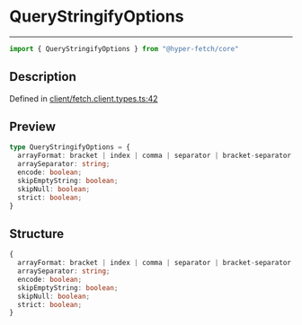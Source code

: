 

# QueryStringifyOptions

<div class="api-docs__separator" data-reactroot="">

---

</div><div class="api-docs__import" data-reactroot="">

```ts
import { QueryStringifyOptions } from "@hyper-fetch/core"
```

</div><div class="api-docs__section">

## Description

</div><div class="api-docs__description"><span class="api-docs__do-not-parse">



</span></div><p class="api-docs__definition">

Defined in [client/fetch.client.types.ts:42](https://github.com/BetterTyped/hyper-fetch/blob/aff5c35a/packages/core/src/client/fetch.client.types.ts#L42)

</p><div class="api-docs__section">

## Preview

</div><div class="api-docs__preview type">

```ts
type QueryStringifyOptions = {
  arrayFormat: bracket | index | comma | separator | bracket-separator | none; 
  arraySeparator: string; 
  encode: boolean; 
  skipEmptyString: boolean; 
  skipNull: boolean; 
  strict: boolean; 
}
```

</div><div class="api-docs__section">

## Structure

</div><div class="api-docs__returns">

```ts
{
  arrayFormat: bracket | index | comma | separator | bracket-separator | none;
  arraySeparator: string;
  encode: boolean;
  skipEmptyString: boolean;
  skipNull: boolean;
  strict: boolean;
}
```

</div>